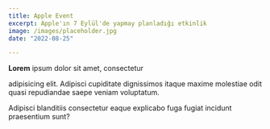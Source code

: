```yaml
---
title: Apple Event
excerpt: Apple'ın 7 Eylül'de yapmay planladığı etkinlik
image: /images/placeholder.jpg
date: "2022-08-25"

---
```

**Lorem** ipsum dolor sit amet, consectetur

adipisicing elit. Adipisci cupiditate dignissimos itaque maxime molestiae odit quasi repudiandae saepe veniam voluptatum.

Adipisci blanditiis consectetur eaque explicabo fuga fugiat incidunt praesentium sunt?
